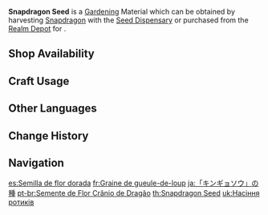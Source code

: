 {{Item Infobox
|id           = 130017
|image        = Item Snapdragon Seed.png
|type         = Gardening Materials
|group        = Orderly Meadow
|invCategory  = Seed Dispensary
|description  = A seed obtained from the [[Seed Dispensary]]. A quality seed full of life, just waiting to be planted in the fields of the Realm Within. After some time, it will grow into a [[Snapdragon]].
|source1      = Harvesting [[Snapdragon]] with the [[Seed Dispensary]]
|source2      = [[Serenitea Pot/Realm Depot|Realm Depot]]
}}
'''Snapdragon Seed''' is a [[Gardening]] Material which can be obtained by harvesting [[Snapdragon]] with the [[Seed Dispensary]] or purchased from the [[Realm Depot]] for {{Item|Realm Currency|30|x=5}}.

==Shop Availability==
{{Shop Availability|currency=Realm Currency}}

==Craft Usage==
{{Craft Usage}}

==Other Languages==
{{Other Languages
|en      = Snapdragon Seed
|zhs     = 「金鱼草」的种子
|zhs_rm  = "Jīnyú Cǎo" de Zhǒngzǐ
|zht     = 「金魚草」的種子
|zht_rm  = "Jīnyú Cǎo" de Zhǒngzǐ
|ja      = 「キンギョソウ」の種
|ja_rm   = "Kingyosou" no Tane
|ko      = 「금어초」 씨앗
|es      = Semilla de flor dorada
|fr      = Graine de gueule-de-loup
|ru      = Семена львиного зева
|th      = Snapdragon Seed
|vi      = Hạt Giống Cỏ Kim Ngư
|de      = Goldfischkrautsamen
|id      = Snapdragon Seed
|pt      = Semente de Flor Crânio de Dragão
|tr      = Aslanağzı Tohumu
|it      = Seme di bocca di leone
}}

==Change History==
{{Change History|2.0}}

==Navigation==
{{Material Navbox|type=Gardening Materials}}

[[es:Semilla de flor dorada]]
[[fr:Graine de gueule-de-loup]]
[[ja:「キンギョソウ」の種]]
[[pt-br:Semente de Flor Crânio de Dragão]]
[[th:Snapdragon Seed]]
[[uk:Насіння ротиків]]